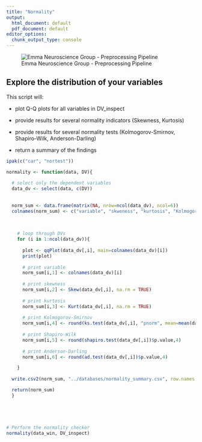 ---
title: "Normality"
output:
  html_document: default
  pdf_document: default
editor_options: 
  chunk_output_type: console
---


![Emma Neuroscience Group - Preprocessing Pipeline](Logo.png)


## Explore the distribution of your variables

This script will:

- plot Q-Q plots for all variables in DV_inspect

- provide results for several normality indicators (Skewness, Kurtosis)

- provide results for several normality tests (Kolmogorov-Smirnov, Shapiro-Wilk, Anderson-Darling)

- return a summary of the findings



```{r load, echo=FALSE, include=TRUE}


ipak(c("car", "nortest"))


```


```{r inspect_normality, echo=FALSE, include=TRUE}

normality <- function(data, DV){
  
  # select only the dependent variables
  data_dv <- select(data, c(DV)) 
  
  
  norm_sum <- data.frame(matrix(NA, nrow=ncol(data_dv), ncol=6))
  colnames(norm_sum) <- c("variable", "skweness", "kurtosis", "Kolmogorov-Smirnov", "Shapiro-Wilk", "Anderson-Darling")
  
  
  
    # loop through DVs 
    for (i in 1:ncol(data_dv)){
    
      plot <- qqPlot(data_dv[,i], main=colnames(data_dv)[i])
      print(plot)
      
      # print variable
      norm_sum[i,1] <- colnames(data_dv)[i]
      
      # print skewness
      norm_sum[i,2] <- Skew(data_dv[,i], na.rm = TRUE)
      
      # print kurtosis
      norm_sum[i,3] <- Kurt(data_dv[,i], na.rm = TRUE)
      
      # print Kolmogorov-Smirnov
      norm_sum[i,4] <- round(ks.test(data_dv[,i], "pnorm", mean=mean(data_dv[,i], na.rm = TRUE), sd=sd(data_dv[,i], na.rm = TRUE))$p.value, 4)
      
      # print Shapiro-Wilk
      norm_sum[i,5] <- round(shapiro.test(data_dv[,i])$p.value,4)
 
      # print Anderson-Darling
      norm_sum[i,6] <- round(ad.test(data_dv[,i])$p.value,4)       

    }
  
  write.csv2(norm_sum, "../databases/normality_summary.csv", row.names = FALSE)

  return(norm_sum)
  }





# Perform the normality checker
normality(data_win, DV_inspect)


```



